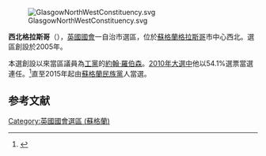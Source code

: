 [[File:GlasgowNorthWestConstituency.svg|right]]

'''西北格拉斯哥'''（{{lang-en|Glasgow North West}}），[[英國|英國]][[英國國會|國會]]一自治市選區，位於[[蘇格蘭|蘇格蘭]][[格拉斯哥|格拉斯哥]]市中心西北。選區創設於2005年。

本選創設以來當區議員為[[工黨_(英國)|工黨]]的[[約翰·羅伯森|約翰·羅伯森]]。[[2010年英國大選|2010年大選中]]他以54.1%選票當選連任。<ref name="">{{cite news
|publisher=[[英國廣播公司|英國廣播公司]]
|date=2010年5月7日
|title=Election 2010/Constituency/Glasgow North West
|url=http://news.bbc.co.uk/1/shared/election2010/results/constituency/832.stm
|accessdate=2010年5月11日
|archive-date=2018年4月30日
|archive-url=https://web.archive.org/web/20180430145546/http://news.bbc.co.uk/1/shared/election2010/results/constituency/832.stm
|dead-url=no
}}</ref>直至2015年起由[[蘇格蘭民族黨|蘇格蘭民族黨]]人當選。

==参考文献==
<div class="references-small">
<references></references>
</div>

{{DEFAULTSORT:Glasgow North West (UK Parliament constituency)}}
{{英國國會選區 (蘇格蘭)}}
[[Category:英國國會選區_(蘇格蘭)|Category:英國國會選區 (蘇格蘭)]]